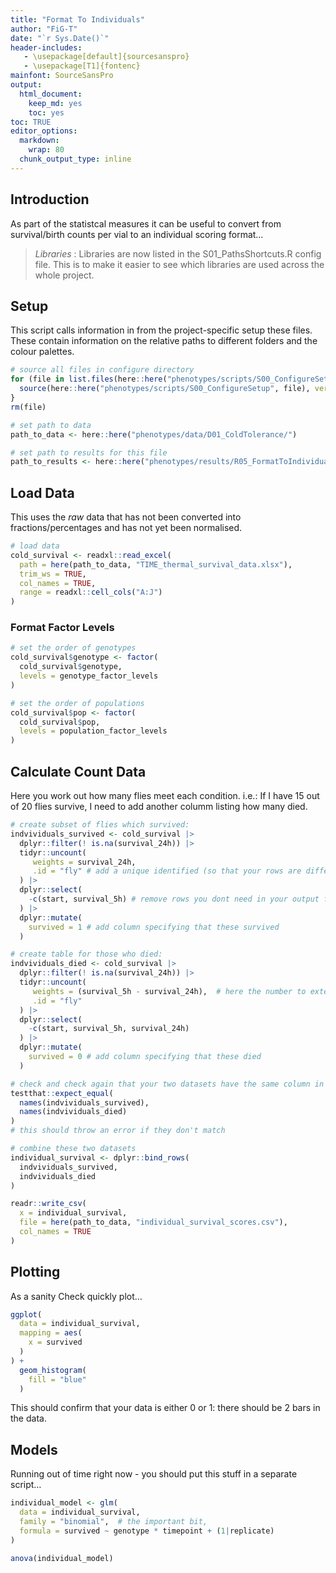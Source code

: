 ```yaml
---
title: "Format To Individuals"
author: "FiG-T"
date: "`r Sys.Date()`"
header-includes:
   - \usepackage[default]{sourcesanspro}
   - \usepackage[T1]{fontenc}
mainfont: SourceSansPro
output: 
  html_document: 
    keep_md: yes
    toc: yes
toc: TRUE
editor_options:
  markdown:
    wrap: 80
  chunk_output_type: inline
---
```

## Introduction

As part of the statistcal measures it can be useful to convert from survival/birth counts per vial to an individual scoring format...

> *Libraries* : Libraries are now listed in the S01_PathsShortcuts.R config file.  This is to make it easier to see which libraries are used across the whole project. 

## Setup

This script calls information in from the project-specific setup these files. These contain information on the relative paths to different folders and the colour palettes.

```r
# source all files in configure directory
for (file in list.files(here::here("phenotypes/scripts/S00_ConfigureSetup"))) {
  source(here::here("phenotypes/scripts/S00_ConfigureSetup", file), verbose = FALSE)
}
rm(file)

# set path to data 
path_to_data <- here::here("phenotypes/data/D01_ColdTolerance/")

# set path to results for this file
path_to_results <- here::here("phenotypes/results/R05_FormatToIndividuals/")
```

## Load Data

This uses the *raw* data that has not been converted into fractions/percentages and has not yet been normalised. 

```r
# load data 
cold_survival <- readxl::read_excel(
  path = here(path_to_data, "TIME_thermal_survival_data.xlsx"), 
  trim_ws = TRUE, 
  col_names = TRUE, 
  range = readxl::cell_cols("A:J")
)
```

### Format Factor Levels

```r
# set the order of genotypes
cold_survival$genotype <- factor(
  cold_survival$genotype, 
  levels = genotype_factor_levels
)

# set the order of populations
cold_survival$pop <- factor(
  cold_survival$pop, 
  levels = population_factor_levels
)
```

## Calculate Count Data 

Here you work out how many flies meet each condition.  i.e.: If I have 15 out of 20 flies survive, I need to add another columm listing how many died. 

```r

# create subset of flies which survived:
indvividuals_survived <- cold_survival |> 
  dplyr::filter(! is.na(survival_24h)) |>
  tidyr::uncount(
     weights = survival_24h, 
     .id = "fly" # add a unique identified (so that your rows are different)
  ) |>
  dplyr::select(
    -c(start, survival_5h) # remove rows you dont need in your output file 
  ) |>
  dplyr::mutate(
    survived = 1 # add column specifying that these survived
  )

# create table for those who died: 
indvividuals_died <- cold_survival |> 
  dplyr::filter(! is.na(survival_24h)) |>
  tidyr::uncount(
     weights = (survival_5h - survival_24h),  # here the number to extend by is those that were included, but did not make it 
     .id = "fly"
  ) |>
  dplyr::select(
    -c(start, survival_5h, survival_24h)
  ) |>
  dplyr::mutate(
    survived = 0 # add column specifying that these died
  )

# check and check again that your two datasets have the same column in the same order: 
testthat::expect_equal(
  names(indvividuals_survived), 
  names(indvividuals_died)
)
# this should throw an error if they don't match

# combine these two datasets
individual_survival <- dplyr::bind_rows(
  indvividuals_survived, 
  indvividuals_died
)

```

```r
readr::write_csv(
  x = individual_survival, 
  file = here(path_to_data, "individual_survival_scores.csv"), 
  col_names = TRUE
)
```

## Plotting 

As a sanity Check quickly plot... 

```r
ggplot(
  data = individual_survival, 
  mapping = aes(
    x = survived
  )
) +
  geom_histogram(
    fill = "blue"
  ) 
```
This should confirm that your data is either 0 or 1: there should be 2 bars in the data. 

## Models 

Running out of time right now - you should put this stuff in a separate script... 


```r

individual_model <- glm(
  data = individual_survival, 
  family = "binomial",  # the important bit, 
  formula = survived ~ genotype * timepoint + (1|replicate)
)

anova(individual_model)
```
